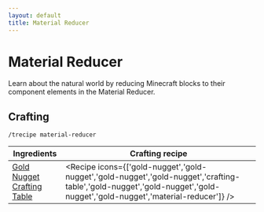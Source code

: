 ```yaml
---
layout: default
title: Material Reducer
---
```



Material Reducer
===================

Learn about the natural world by reducing Minecraft blocks to their component elements in the Material Reducer.

## Crafting

`/trecipe material-reducer`

| Ingredients | Crafting recipe |
| ----------- | --------------- |
| [Gold Nugget](https://minecraft.wiki/w/Gold_Nugget)<br/>[Crafting Table](https://minecraft.wiki/w/Crafting_Table) | <Recipe icons={['gold-nugget','gold-nugget','gold-nugget','gold-nugget','crafting-table','gold-nugget','gold-nugget','gold-nugget','gold-nugget','material-reducer']} /> |

